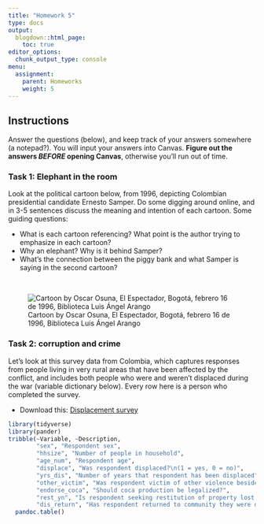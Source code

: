 ```yaml
---
title: "Homework 5"
type: docs
output:
  blogdown::html_page:
    toc: true
editor_options: 
  chunk_output_type: console
menu:
  assignment:
    parent: Homeworks
    weight: 5
---
```






## Instructions



Answer the questions (below), and keep track of your answers somewhere (a notepad?). You will input your answers into Canvas. **Figure out the answers *BEFORE* opening Canvas**, otherwise you'll run out of time. 




### Task 1: Elephant in the room


Look at the political cartoon below, from 1996, depicting Colombian presidential candidate Ernesto Samper. Do some digging around online, and in 3-5 sentences discuss the meaning and intention of each cartoon. Some guiding questions:

- What is each cartoon referencing? What point is the author trying to emphasize in each cartoon?
- Why an elephant? Why is it behind Samper? 
- What's the connection between the piggy bank and what Samper is saying in the second cartoon?

\

![Cartoon by Oscar Osuna, El Espectador, Bogotá, febrero 16 de 1996, Biblioteca Luis Ángel Arango](/images/samper-y-el-elefante.jpg)




### Task 2: corruption and crime


Let's look at this survey data from Colombia, which captures responses from people living in very rural areas that have been affected by the conflict, and includes both people who were and weren't displaced during the war (variable dictionary below). Every row here is a person who completed the survey.

- Download this: <i class="fas fa-download"></i> [Displacement survey](/files/displace.csv)




```r
library(tidyverse)
library(pander)
tribble(~Variable, ~Description, 
        "sex", "Respondent sex",
        "hhsize", "Number of people in household",
        "age_num", "Respondent age",
        "displace", "Was respondent displaced?\n(1 = yes, 0 = no)",
        "yrs_dis", "Number of years that respondent has been displaced",
        "other_victim", "Was respondent victim of other violence beside displacement?\n(1 = yes, 0 = no)",
        "endorse_coca", "Should coca production be legalized?",
        "rest_yn", "Is respondent seeking restitution of property lost during diplacement\n(1 = yes, 0 = no)?",
        "dis_return", "Has respondent returned to community they were displaced from?\n(1 = yes, 0 = no)") %>% 
  pandoc.table()
```


